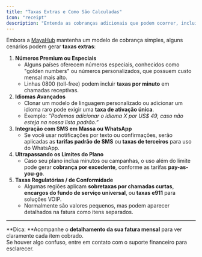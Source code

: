 ```yaml
---
title: "Taxas Extras e Como São Calculadas"
icon: "receipt"
description: "Entenda as cobranças adicionais que podem ocorrer, incluindo números premium, idiomas personalizados e encargos regulatórios"
---
```


Embora a [MayaHub](http://mayahub.ai) mantenha um modelo de cobrança simples, alguns cenários podem gerar **taxas extras**:

1. **Números Premium ou Especiais**
   - Alguns países oferecem números especiais, conhecidos como "golden numbers" ou números personalizados, que possuem custo mensal mais alto.
   - Linhas 0800 (toll-free) podem incluir **taxas por minuto** em chamadas receptivas.
2. **Idiomas Avançados**
   - Clonar um modelo de linguagem personalizado ou adicionar um idioma raro pode exigir uma **taxa de ativação única**.
   - Exemplo: _“Podemos adicionar o idioma X por US\$ 49, caso não esteja na nossa lista padrão.”_
3. **Integração com SMS em Massa ou WhatsApp**
   - Se você usar notificações por texto ou confirmações, serão aplicadas as **tarifas padrão de SMS** ou **taxas de terceiros** para uso do WhatsApp.
4. **Ultrapassando os Limites do Plano**
   - Caso seu plano inclua minutos ou campanhas, o uso além do limite pode gerar **cobrança por excedente**, conforme as tarifas **pay-as-you-go**.
5. **Taxas Regulatórias / de Conformidade**
   - Algumas regiões aplicam **sobretaxas por chamadas curtas**, **encargos do fundo de serviço universal**, ou **taxas e911** para soluções VOIP.
   - Normalmente são valores pequenos, mas podem aparecer detalhados na fatura como itens separados.

---

\*\*Dica: \*\*Acompanhe o **detalhamento da sua fatura mensal** para ver claramente cada item cobrado.\
Se houver algo confuso, entre em contato com o suporte financeiro para esclarecer.
